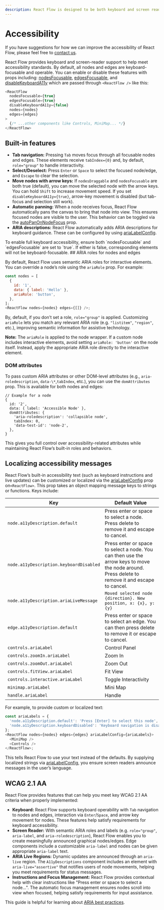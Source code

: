 ```yaml
---
description: React Flow is designed to be both keyboard and screen reader accessible.
---
```



# Accessibility

<Callout type="info">

If you have suggestions for how we can improve the accessibility of React Flow, please feel free to [contact us](https://xyflow.com/contact).

</Callout>

React Flow provides keyboard and screen-reader support to help meet accessibility standards. By default, all nodes and edges are keyboard-focusable and operable. You can enable or disable these features with props including: [nodesFocusable](/api-reference/react-flow#nodesfocusable), [edgesFocusable](/api-reference/react-flow#edgesfocusable), and [disableKeyboardA11y](/api-reference/react-flow#disablekeyboarda11y) which are passed through `<ReactFlow />` like this:

```js
<ReactFlow
  nodesFocusable={true}
  edgesFocusable={true}
  disableKeyboardA11y={false}
  nodes={nodes}
  edges={edges}
>
  {/* ...other components like Controls, MiniMap... */}
</ReactFlow>
```

## Built-in features

- **Tab navigation:** Pressing `Tab` moves focus through all focusable nodes and edges. These elements receive `tabIndex={0}` and, by default, `role="group"` to handle interactivity.
- **Select/Deselect:** Press `Enter` or `Space` to select the focused node/edge, and `Escape` to clear the selection.
- **Move nodes with arrow keys:** If `nodesDraggable` and `nodesFocusable` are both true (default), you can move the selected node with the arrow keys. You can hold `Shift` to increase movement speed. If you set `disableKeyboardA11y={true}`, arrow-key movement is disabled (but tab-focus and selection still work).
- **Automatic panning:** When a node receives focus, React Flow automatically pans the canvas to bring that node into view. This ensures focused nodes are visible to the user. This behavior can be toggled via the [autoPanOnNodeFocus](/api-reference/react-flow#autopanonnodefocus) prop.
- **ARIA descriptions:** React Flow automatically adds ARIA descriptions for keyboard guidance. These can be configured by using [ariaLabelConfig](/api-reference/react-flow#arialabelconfig).

<Callout type="info">
  To enable full keyboard accessibility, ensure both `nodesFocusable` and `edgesFocusable`
  are set to `true`. If either is false, corresponding elements will not be
  keyboard-focusable.
</Callout>
## ARIA roles for nodes and edges

By default, React Flow uses semantic ARIA roles for interactive elements. You can override a node’s role using the `ariaRole` prop. For example:

```js
const nodes = [
  {
    id: '1',
    data: { label: 'Hello' },
    ariaRole: 'button',
  },
];
<ReactFlow nodes={nodes} edges={[]} />;
```

By, default, if you don’t set a role, `role="group"` is applied. Customizing `ariaRole` lets you match any relevant ARIA role (e.g. `"listitem"`, `"region"`, etc.), improving semantic information for assistive technology.

**Note:** The `ariaRole` is applied to the node wrapper. If a custom node includes interactive elements, avoid setting `ariaRole: 'button'` on the node itself. Instead, apply the appropriate ARIA role directly to the interactive element.

### DOM attributes

To pass custom ARIA attributes or other DOM-level attributes (e.g., `aria-roledescription`, `data-\*`,`tabIndex`, etc.), you can use the `domAttributes` prop. This is available for both nodes and edges:

```
// Example for a node
{
  id: '2',
  data: { label: 'Accessible Node' },
  domAttributes: {
    'aria-roledescription': 'collapsible node',
    tabIndex: 0,
    'data-test-id': 'node-2',
  },
}

```

This gives you full control over accessibility-related attributes while maintaining React Flow’s built-in roles and behaviors.

## Localizing accessibility messages

React Flow’s built-in accessibility text (such as keyboard instructions and live updates) can be customized or localized via the [ariaLabelConfig](/api-reference/react-flow#arialabelconfig) prop on`<ReactFlow>`. This prop takes an object mapping message keys to strings or functions. Keys include:

| Key                                     | Default Value                                                                                                                                   |
| --------------------------------------- | ----------------------------------------------------------------------------------------------------------------------------------------------- |
| `node.a11yDescription.default`          | Press enter or space to select a node. Press delete to remove it and escape to cancel.                                                          |
| `node.a11yDescription.keyboardDisabled` | Press enter or space to select a node. You can then use the arrow keys to move the node around. Press delete to remove it and escape to cancel. |
| `node.a11yDescription.ariaLiveMessage`  | `Moved selected node {direction}. New position, x: {x}, y: {y}`                                                                                 |
| `edge.a11yDescription.default`          | Press enter or space to select an edge. You can then press delete to remove it or escape to cancel.                                             |
| `controls.ariaLabel`                    | Control Panel                                                                                                                                   |
| `controls.zoomIn.ariaLabel`             | Zoom In                                                                                                                                         |
| `controls.zoomOut.ariaLabel`            | Zoom Out                                                                                                                                        |
| `controls.fitView.ariaLabel`            | Fit View                                                                                                                                        |
| `controls.interactive.ariaLabel`        | Toggle Interactivity                                                                                                                            |
| `minimap.ariaLabel`                     | Mini Map                                                                                                                                        |
| `handle.ariaLabel`                      | Handle                                                                                                                                          |

For example, to provide custom or localized text:

```js
const ariaLabels = {
  'node.a11yDescription.default': 'Press [Enter] to select this node',
  'node.a11yDescription.keyboardDisabled': 'Keyboard navigation is disabled',
};
<ReactFlow nodes={nodes} edges={edges} ariaLabelConfig={ariaLabels}>
  <MiniMap />
  <Controls />
</ReactFlow>;
```

This tells React Flow to use your text instead of the defaults. By supplying localized strings via [ariaLabelConfig](/api-reference/react-flow#arialabelconfig), you ensure screen readers announce messages in the user’s language.

## WCAG 2.1 AA

React Flow provides features that can help you meet key WCAG 2.1 AA criteria when properly implemented:

- **Keyboard:** React Flow supports keyboard operability with `Tab` navigation to nodes and edges, interaction via `Enter`/`Space`, and arrow key movement for nodes. These features help satisfy requirements for keyboard accessibility.
- **Screen Reader:** With semantic ARIA roles and labels (e.g. `role="group"`, `aria-label`, and `aria-roledescription`), React Flow enables you to create meaningfully announced graphical nodes/edges. Edge components include a customizable `aria-label` and nodes can be given appropriate `aria-label` text.
- **ARIA Live Regions:** Dynamic updates are announced through an `aria-live` region. The `A11yDescriptions` component includes an element with `aria-live="assertive"` that notifies users of node movements, helping you meet requirements for status messages.
- **Instructions and Focus Management:** React Flow provides contextual help with clear instructions like "Press enter or space to select a node…". The automatic focus management ensures nodes scroll into view when focused, helping satisfy requirements for input assistance.

This guide is helpful for learning about [ARIA best practices](https://www.w3.org/WAI/ARIA/apg/practices/read-me-first/).
